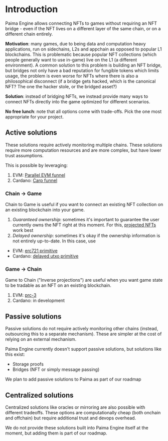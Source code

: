 
# Introduction

Paima Engine allows connecting NFTs to games without requiring an NFT bridge - even if the NFT lives on a different layer of the same chain, or on a different chain entirely.

**Motivation**: many games, due to being data and computation heavy applications, run on sidechains, L2s and appchain as opposed to popular L1 blockchains. This is problematic because popular NFT collections (which people generally want to use in-game) live on the L1 (a different environment). A common solution to this problem is building an NFT bridge, but bridges not only have a bad reputation for fungible tokens which limits usage, the problem is even worse for NFTs where there is also a philosophical disconnect (if a bridge gets hacked, which is the canonical NFT? The one the hacker stole, or the bridged asset?)

**Solution**: instead of bridging NFTs, we instead provide many ways to connect NFTs directly into the game optimized for different scenarios.

**No free lunch**: note that all options come with trade-offs. Pick the one most appropriate for your project.

## Active solutions

These solutions require actively monitoring multiple chains. These solutions require more computation resources and are more complex, but have lower trust assumptions.

This is possible by leveraging:
1. EVM: [Parallel EVM funnel](../../100-state-machine/300-react-to-events/3-funnel-types/350-parallel-evm-funnel.mdx)
2. Cardano: [Carp funnel](../../100-state-machine/300-react-to-events/3-funnel-types/500-carp-funnel.md)

### Chain → Game

Chain to Game is useful if you want to connect an existing NFT collection on an existing blockchain into your game.

1. *Guaranteed ownership*: sometimes it's important to guarantee the user currently owns the NFT right at this moment. For this, [projected NFTs](./2-projected-nfts/1-basics.mdx) work best
2. *Delayed ownership*: sometimes it's okay if the ownership information is not entirely up-to-date. In this case, use
- EVM: [erc721 primitive](../../100-state-machine/300-react-to-events/10-primitive-catalogue/10-evm/3-ERC721.md)
- Cardano: [delayed utxo primitive](../../100-state-machine/300-react-to-events/10-primitive-catalogue/20-cardano/20-delayed-state.md)

### Game → Chain

Game to Chain ("Inverse projections") are useful when you want game state to be tradable as an NFT on an existing blockchain.

1. EVM: [prc-3](../../20000-PRCs/prc-3.md)
2. Cardano: in development

## Passive solutions

Passive solutions do not require actively monitoring other chains (instead, outsourcing this to a separate mechanism). These are simpler at the cost of relying on an external mechanism.

Paima Engine currently doesn't support passive solutions, but solutions like this exist:
- Storage proofs
- Bridges (NFT or simply message passing)

We plan to add passive solutions to Paima as part of our roadmap

## Centralized solutions

Centralized solutions like oracles or mirroring are also possible with different tradeoffs. These options are computationally cheap (both onchain and offchain) but require additional trust and devops overhead.

We do not provide these solutions built into Paima Engine itself at the moment, but adding them is part of our roadmap.


